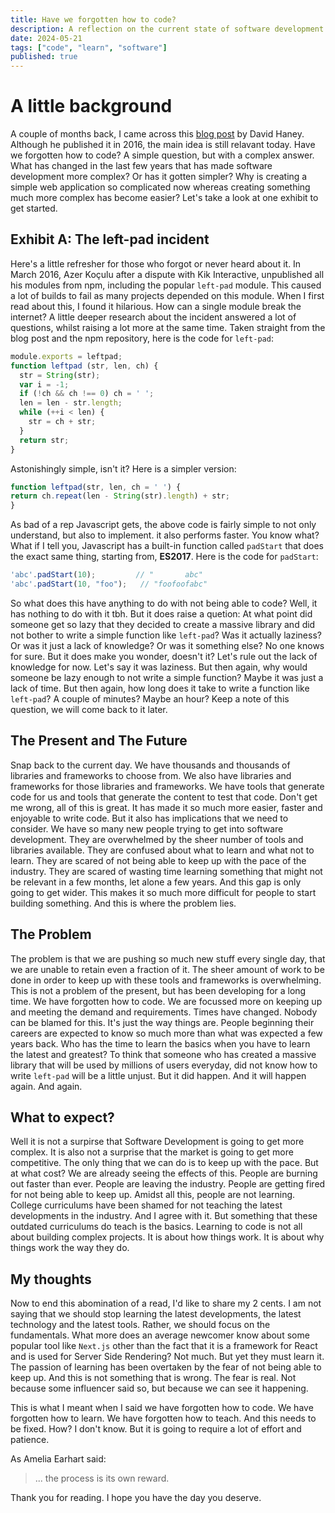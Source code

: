 ```yaml
---
title: Have we forgotten how to code?
description: A reflection on the current state of software development.
date: 2024-05-21
tags: ["code", "learn", "software"]
published: true
---
```


# A little background

A couple of months back, I came across this [blog post](https://www.davidhaney.io/npm-left-pad-have-we-forgotten-how-to-program/) by David Haney. Although he published it in 2016, the main idea is still relavant today. Have we forgotten how to code? A simple question, but with a complex answer. What has changed in the last few years that has made software development more complex? Or has it gotten simpler? Why is creating a simple web application so complicated now whereas creating something much more complex has become easier? Let's take a look at one exhibit to get started.

## Exhibit A: The left-pad incident

Here's a little refresher for those who forgot or never heard about it. In March 2016, Azer Koçulu after a dispute with Kik Interactive, unpublished all his modules from npm, including the popular `left-pad` module. This caused a lot of builds to fail as many projects depended on this module. When I first read about this, I found it hilarious. How can a single module break the internet? A little deeper research about the incident answered a lot of questions, whilst raising a lot more at the same time. Taken straight from the blog post and the npm repository, here is the code for `left-pad`:

```javascript
module.exports = leftpad;
function leftpad (str, len, ch) {
  str = String(str);
  var i = -1;
  if (!ch && ch !== 0) ch = ' ';
  len = len - str.length;
  while (++i < len) {
    str = ch + str;
  }
  return str;
}
```

Astonishingly simple, isn't it? Here is a simpler version: 
  
  ```javascript
function leftpad(str, len, ch = ' ') {
  return ch.repeat(len - String(str).length) + str;
}
```
As bad of a rep Javascript gets, the above code is fairly simple to not only understand, but also to implement. it also performs faster. You know what? What if I tell you, Javascript has a built-in function called `padStart` that does the exact same thing, starting from, **ES2017**. Here is the code for `padStart`: 

```javascript
'abc'.padStart(10);         // "       abc"
'abc'.padStart(10, "foo");   // "foofoofabc"
```


So what does this have anything to do with not being able to code? Well, it has nothing to do with it tbh. But it does raise a quetion: At what point did someone get so lazy that they decided to create a massive library and did not bother to write a simple function like `left-pad`? Was it actually laziness? Or was it just a lack of knowledge? Or was it something else? No one knows for sure. But it does make you wonder, doesn't it? Let's rule out the lack of knowledge for now. Let's say it was laziness. But then again, why would someone be lazy enough to not write a simple function? Maybe it was just a lack of time. But then again, how long does it take to write a function like `left-pad`? A couple of minutes? Maybe an hour? Keep a note of this question, we will come back to it later.

## The Present and The Future

Snap back to the current day. We have thousands and thousands of libraries and frameworks to choose from. We also have libraries and frameworks for those libraries and frameworks. We have tools that generate code for us and tools that generate the content to test that code. Don't get me wrong, all of this is great. It has made it so much more easier, faster and enjoyable to write code. But it also has implications that we need to consider. We have so many new people trying to get into software development. They are overwhelmed by the sheer number of tools and libraries available. They are confused about what to learn and what not to learn. They are scared of not being able to keep up with the pace of the industry. They are scared of wasting time learning something that might not be relevant in a few months, let alone a few years. And this gap is only going to get wider. This makes it so much more difficult for people to start building something. And this is where the problem lies.

## The Problem

The problem is that we are pushing so much new stuff every single day, that we are unable to retain even a fraction of it. The sheer amount of work to be done in order to keep up with these tools and frameworks is overwhelming. This is not a problem of the present, but has been developing for a long time. We have forgotten how to code. We are focussed more on keeping up and meeting the demand and requirements. Times have changed. Nobody can be blamed for this. It's just the way things are. People beginning their careers are expected to know so much more than what was expected a few years back. Who has the time to learn the basics when you have to learn the latest and greatest? To think that someone who has created a massive library that will be used by millions of users everyday, did not know how to write `left-pad` will be a little unjust. But it did happen. And it will happen again. And again. 

## What to expect?

Well it is not a surpirse that Software Development is going to get more complex. It is also not a surprise that the market is going to get more competitive. The only thing that we can do is to keep up with the pace. But at what cost? We are already seeing the effects of this. People are burning out faster than ever. People are leaving the industry. People are getting fired for not being able to keep up. Amidst all this, people are not learning. College curriculums have been shamed for not teaching the latest developments in the industry. And I agree with it. But something that these outdated curriculums do teach is the basics. Learning to code is not all about building complex projects. It is about how things work. It is about why things work the way they do. 

## My thoughts

Now to end this abomination of a read, I'd like to share my 2 cents. I am not saying that we should stop learning the latest developments, the latest technology and the latest tools. Rather, we should focus on the fundamentals. What more does an average newcomer know about some popular tool like `Next.js` other than the fact that it is a framework for React and is used for Server Side Rendering? Not much. But yet they must learn it. The passion of learning has been overtaken by the fear of not being able to keep up. And this is not something that is wrong. The fear is real. Not because some influencer said so, but because we can see it happening. 

This is what I meant when I said we have forgotten how to code. We have forgotten how to learn. We have forgotten how to teach. And this needs to be fixed. How? I don't know. But it is going to require a lot of effort and patience.

As Amelia Earhart said:

> ... the process is its own reward.

Thank you for reading. I hope you have the day you deserve. 

